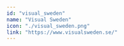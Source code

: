 ---
id: "visual_sweden"
name: "Visual Sweden"
icon: "./visual_sweden.png"
link: "https://www.visualsweden.se/"
---
